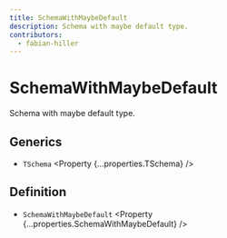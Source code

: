 ```yaml
---
title: SchemaWithMaybeDefault
description: Schema with maybe default type.
contributors:
  - fabian-hiller
---
```



# SchemaWithMaybeDefault

Schema with maybe default type.

## Generics

- `TSchema` <Property {...properties.TSchema} />

## Definition

- `SchemaWithMaybeDefault` <Property {...properties.SchemaWithMaybeDefault} />
